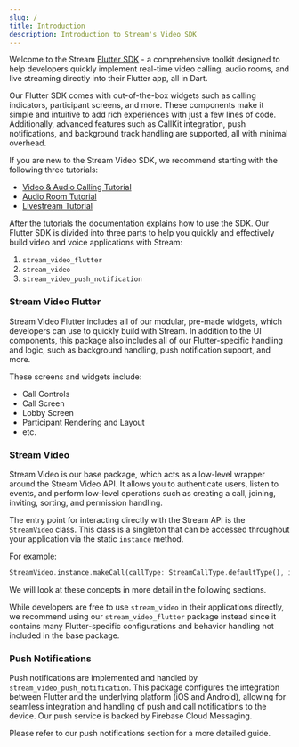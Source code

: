 ```yaml
---
slug: /
title: Introduction
description: Introduction to Stream's Video SDK
---
```


Welcome to the Stream [Flutter SDK](https://getstream.io/video/sdk/flutter/) - a comprehensive toolkit designed to help developers quickly implement real-time video calling, audio rooms, and live streaming directly into their Flutter app, all in Dart.

Our Flutter SDK comes with out-of-the-box widgets such as calling indicators, participant screens, and more. These components make it simple and intuitive to add rich experiences with just a few lines of code. Additionally, advanced features such as CallKit integration, push notifications, and background track handling are supported, all with minimal overhead.

If you are new to the Stream Video SDK, we recommend starting with the following three tutorials:
- [Video & Audio Calling Tutorial](https://getstream.io/video/sdk/flutter/tutorial/video-calling/)
- [Audio Room Tutorial](https://getstream.io/video/sdk/flutter/tutorial/audio-room/)
- [Livestream Tutorial](https://getstream.io/video/sdk/flutter/tutorial/livestreaming/)


After the tutorials the documentation explains how to use the SDK. Our Flutter SDK is divided into three parts to help you quickly and effectively build video and voice applications with Stream:

1. `stream_video_flutter`
2. `stream_video`
3. `stream_video_push_notification`

### Stream Video Flutter

Stream Video Flutter includes all of our modular, pre-made widgets, which developers can use to quickly build with Stream. In addition to the UI components, this package also includes all of our Flutter-specific handling and logic, such as background handling, push notification support, and more.

These screens and widgets include:

- Call Controls
- Call Screen
- Lobby Screen
- Participant Rendering and Layout
- etc.

### Stream Video

Stream Video is our base package, which acts as a low-level wrapper around the Stream Video API. It allows you to authenticate users, listen to events, and perform low-level operations such as creating a call, joining, inviting, sorting, and permission handling.

The entry point for interacting directly with the Stream API is the `StreamVideo` class. This class is a singleton that can be accessed throughout your application via the static `instance` method.

For example:

```dart
StreamVideo.instance.makeCall(callType: StreamCallType.defaultType(), id: "YOUR-CALL-ID");
```

We will look at these concepts in more detail in the following sections.

While developers are free to use `stream_video` in their applications directly, we recommend using our `stream_video_flutter` package instead since it contains many Flutter-specific configurations and behavior handling not included in the base package.

### Push Notifications

Push notifications are implemented and handled by `stream_video_push_notification`. This package configures the integration between Flutter and the underlying platform (iOS and Android), allowing for seamless integration and handling of push and call notifications to the device. Our push service is backed by Firebase Cloud Messaging.

Please refer to our push notifications section for a more detailed guide.
